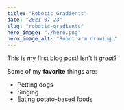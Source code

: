 ```yaml
---
title: "Robotic Gradients"
date: "2021-07-23"
slug: "robotic-gradients"
hero_image: "./hero.png"
hero_image_alt: "Robot arm drawing."
---
```


This is my first blog post! Isn't it *great*?

Some of my **favorite** things are:

* Petting dogs
* Singing
* Eating potato-based foods